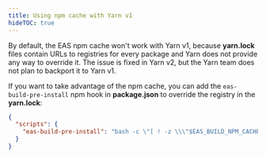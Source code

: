 ```yaml
---
title: Using npm cache with Yarn v1
hideTOC: true
---
```


By default, the EAS npm cache won't work with Yarn v1, because **yarn.lock** files contain URLs to registries for every package and Yarn does not provide any way to override it. The issue is fixed in Yarn v2, but the Yarn team does not plan to backport it to Yarn v1.

If you want to take advantage of the npm cache, you can add the `eas-build-pre-install` npm hook in **package.json** to override the registry in the **yarn.lock**:

```json package.json
{
  "scripts": {
    "eas-build-pre-install": "bash -c \"[ ! -z \\\"$EAS_BUILD_NPM_CACHE_URL\\\" ] && sed -i -e \\\"s#https://registry.yarnpkg.com#$EAS_BUILD_NPM_CACHE_URL#g\\\" yarn.lock\" || true"
  }
}
```
